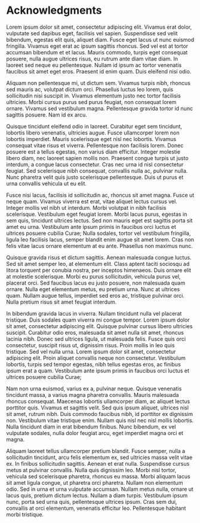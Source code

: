 # Acknowledgments {-}
\chaptermark{Acknowledgments}

Lorem ipsum dolor sit amet, consectetur adipiscing elit. Vivamus erat dolor, vulputate sed dapibus eget, facilisis vel sapien. Suspendisse sed velit bibendum, egestas elit quis, aliquet diam. Fusce eget lacus ut nunc euismod fringilla. Vivamus eget erat ac ipsum sagittis rhoncus. Sed vel est at tortor accumsan bibendum et et lacus. Mauris commodo, turpis eget consequat posuere, nulla augue ultrices risus, eu rutrum ante diam vitae diam. In laoreet sed neque eu pellentesque. Nullam id ipsum ac tortor venenatis faucibus sit amet eget eros. Praesent id enim quam. Duis eleifend nisi odio.

Aliquam non pellentesque mi, ut dictum sem. Vivamus turpis nibh, rhoncus sed mauris ac, volutpat dictum orci. Phasellus luctus leo lorem, quis sollicitudin nisi suscipit in. Vivamus elementum justo nec tortor facilisis ultricies. Morbi cursus purus sed purus feugiat, non consequat lorem ornare. Vivamus sed vestibulum magna. Pellentesque gravida tortor id nunc sagittis posuere. Nam id ex arcu.

Quisque tincidunt eleifend odio in laoreet. Curabitur eget sem tincidunt, lobortis libero venenatis, ultricies augue. Fusce ullamcorper lorem non lobortis imperdiet. Mauris scelerisque eget nisl nec lobortis. Vivamus consequat vitae risus et viverra. Pellentesque non facilisis lorem. Donec posuere est a tellus egestas, non varius diam efficitur. Integer molestie libero diam, nec laoreet sapien mollis non. Praesent congue turpis ut justo interdum, a congue lacus consectetur. Cras nec urna id nisl consectetur feugiat. Sed scelerisque nibh consequat, convallis nulla ac, pulvinar nulla. Nunc pharetra velit quis justo scelerisque pellentesque. Duis ut purus et urna convallis vehicula ut eu elit.

Fusce nisi lacus, facilisis id sollicitudin ac, rhoncus sit amet magna. Fusce ut neque quam. Vivamus viverra est erat, vitae aliquet lectus cursus vel. Integer mollis vel nibh ut interdum. Morbi volutpat in nibh facilisis scelerisque. Vestibulum eget feugiat lorem. Morbi lacus purus, egestas in sem quis, tincidunt ultrices lectus. Sed non mauris eget est sagittis porta sit amet eu urna. Vestibulum ante ipsum primis in faucibus orci luctus et ultrices posuere cubilia Curae; Nulla sodales, tortor vel vestibulum fringilla, ligula leo facilisis lacus, semper blandit enim augue sit amet lorem. Cras non felis vitae lacus ornare elementum at eu ante. Phasellus non maximus nunc.

Quisque gravida risus et dictum sagittis. Aenean malesuada congue luctus. Sed sit amet semper leo, at elementum elit. Class aptent taciti sociosqu ad litora torquent per conubia nostra, per inceptos himenaeos. Duis ornare elit at molestie scelerisque. Morbi eu purus sollicitudin, vehicula purus vel, placerat orci. Sed faucibus lacus eu justo posuere, non malesuada quam ornare. Nulla eget elementum metus, eu pretium urna. Nunc at ultrices quam. Nullam augue tellus, imperdiet sed eros ac, tristique pulvinar orci. Nulla pretium risus sit amet feugiat interdum.

In bibendum gravida lacus in viverra. Nullam tincidunt nulla vel placerat tristique. Duis sodales quam viverra mi congue tempor. Lorem ipsum dolor sit amet, consectetur adipiscing elit. Quisque pulvinar cursus libero ultricies suscipit. Curabitur odio eros, malesuada sit amet nulla sit amet, rhoncus lacinia nibh. Donec sed ultrices ligula, ut malesuada felis. Fusce quis orci consectetur, suscipit risus ut, dignissim risus. Proin mollis in leo quis tristique. Sed vel nulla urna. Lorem ipsum dolor sit amet, consectetur adipiscing elit. Proin aliquet convallis neque non consectetur. Vestibulum lobortis, turpis sed tempor egestas, nibh tellus egestas eros, ac finibus ipsum erat a quam. Vestibulum ante ipsum primis in faucibus orci luctus et ultrices posuere cubilia Curae;

Nam non urna euismod, varius ex a, pulvinar neque. Quisque venenatis tincidunt massa, a varius magna pharetra convallis. Mauris malesuada rhoncus consequat. Maecenas lobortis ullamcorper diam, ac aliquet lectus porttitor quis. Vivamus et sagittis velit. Sed quis ipsum aliquet, ultrices nisl sit amet, rutrum nibh. Duis commodo faucibus nibh, id porttitor ex dignissim non. Vestibulum vitae tristique enim. Nullam quis nisl nec nisl mollis lobortis. Nulla tincidunt diam in erat bibendum finibus. Nunc bibendum, ex vel vulputate sodales, nulla dolor feugiat arcu, eget imperdiet magna orci et magna.

Aliquam laoreet tellus ullamcorper pretium blandit. Fusce semper, nulla a sollicitudin tincidunt, arcu felis elementum ex, sed ultricies massa velit vitae ex. In finibus sollicitudin sagittis. Aenean et erat nulla. Suspendisse cursus metus at pulvinar convallis. Nulla quis dignissim leo. Morbi nisl tortor, vehicula sed scelerisque pharetra, rhoncus eu massa. Morbi aliquam lacus sit amet ligula congue, ut pharetra orci pharetra. Nullam non elementum odio. Sed in urna et urna vulputate accumsan. Nullam metus nulla, ornare ut lacus quis, pretium dictum lectus. Nullam a diam turpis. Vestibulum ipsum nunc, porta sed urna quis, pellentesque ultrices ipsum. Cras sem dui, convallis at orci elementum, venenatis efficitur leo. Pellentesque habitant morbi tristique.

\cleardoublepage
\pagestyle{empty}
\renewcommand{\thepage}{\CoverName}
\includepdf[pages=-]{cover/thesis_cover_back.pdf}